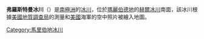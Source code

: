 {{unreferenced|time=2013-10-27T08:45:44+00:00}}
{{coord|75|8|S|137|57|W|source:GNIS|display=title}}

'''弗羅斯特曼冰川'''（{{lang-en|Frostman Glacier}}）是[[南極洲|南極洲]]的[[冰川|冰川]]，位於[[瑪麗伯德地|瑪麗伯德地]]的[[赫爾冰川|赫爾冰川]]南面，該冰川根據[[美國地質調查局|美國地質調查局]]的測量和[[美國|美國]]海軍的空中照片被繪入地圖。

{{DEFAULTSORT:Frostman Glacier}}
[[Category:馬里伯地冰川|Category:馬里伯地冰川]]


{{MarieByrdLand-geo-stub}}